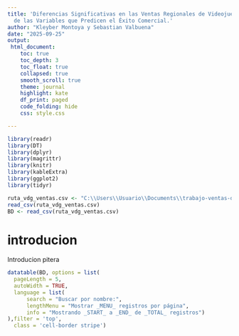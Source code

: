 ```yaml
---
title: 'Diferencias Significativas en las Ventas Regionales de Videojuegos: Un Análisis
  de las Variables que Predicen el Éxito Comercial.'
author: "Kleyber Montoya y Sebastian Valbuena"
date: "2025-09-25"
output:
 html_document:
    toc: true
    toc_depth: 3
    toc_float: true
    collapsed: true
    smooth_scroll: true
    theme: journal
    highlight: kate
    df_print: paged
    code_folding: hide
    css: style.css

---
```


```r

library(readr)
library(DT)
library(dplyr)
library(magrittr)
library(knitr)
library(kableExtra)
library(ggplot2)
library(tidyr)

ruta_vdg_ventas.csv <- "C:\\Users\\Usuario\\Documents\\trabajo-ventas-de-videojuegos\\informe de rmarkdawn\\video_games_sales corregido.csv"
read_csv(ruta_vdg_ventas.csv)
BD <- read_csv(ruta_vdg_ventas.csv)
```

# **introducion**

Introducion pitera

```r
datatable(BD, options = list(
  pageLength = 5,
  autoWidth = TRUE,
  language = list(
      search = "Buscar por nombre:",
      lengthMenu = "Mostrar _MENU_ registros por página",
      info = "Mostrando _START_ a _END_ de _TOTAL_ registros")
),filter = 'top',
  class = 'cell-border stripe')
```


#

#

#

#

#

#

#